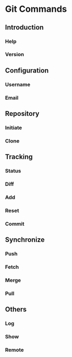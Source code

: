 # Git Commands {#commands}

## Introduction

### Help

### Version

## Configuration

### Username

### Email

## Repository

### Initiate

### Clone

## Tracking

### Status

### Diff

### Add

### Reset

### Commit

## Synchronize

### Push

### Fetch

### Merge

### Pull

## Others

### Log

### Show

### Remote